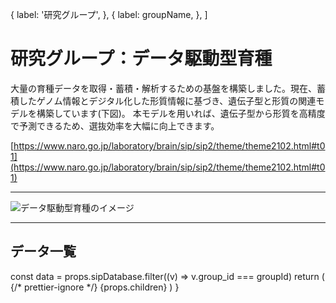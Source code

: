 

  {
    label: '研究グループ',
  },
  {
    label: groupName,
  },
]

# 研究グループ：データ駆動型育種

大量の育種データを取得・蓄積・解析するための基盤を構築しました。現在、蓄積したゲノム情報とデジタル化した形質情報に基づき、遺伝子型と形質の関連モデルを構築しています(下図)。 本モデルを用いれば、遺伝子型から形質を高精度で予測できるため、選抜効率を大幅に向上できます。

[https://www.naro.go.jp/laboratory/brain/sip/sip2/theme/theme2102.html#t01](https://www.naro.go.jp/laboratory/brain/sip/sip2/theme/theme2102.html#t01)

---

<Image
  src="/group1A_01.png"
  alt="データ駆動型育種のイメージ"
  width={540}
  height={395}
  priority
/>

---

## データ一覧

  const data = props.sipDatabase.filter((v) => v.group_id === groupId)
  return (
    <Layout title={groupName}>
      {/* prettier-ignore */}
      <LowerPageLayout>
        <Breadcrumbs items={breadcrumbs} />
        <MdxLayout>
            {props.children}
            <GroupDetailList list={data} />
            <BackToDataLink />
        </MdxLayout>
      </LowerPageLayout>
    </Layout>
  )
}
